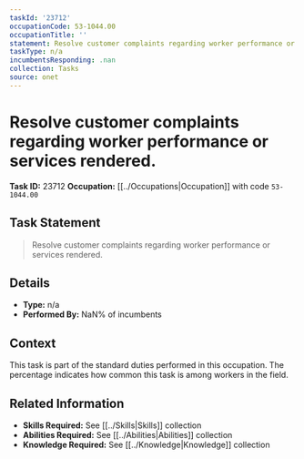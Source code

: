 ```yaml
---
taskId: '23712'
occupationCode: 53-1044.00
occupationTitle: ''
statement: Resolve customer complaints regarding worker performance or services rendered.
taskType: n/a
incumbentsResponding: .nan
collection: Tasks
source: onet
---
```

# Resolve customer complaints regarding worker performance or services rendered.

**Task ID:** 23712
**Occupation:** [[../Occupations|Occupation]] with code `53-1044.00`

## Task Statement

> Resolve customer complaints regarding worker performance or services rendered.

## Details

- **Type:** n/a
- **Performed By:** NaN% of incumbents

## Context

This task is part of the standard duties performed in this occupation. The percentage indicates how common this task is among workers in the field.

## Related Information

- **Skills Required:** See [[../Skills|Skills]] collection
- **Abilities Required:** See [[../Abilities|Abilities]] collection
- **Knowledge Required:** See [[../Knowledge|Knowledge]] collection
